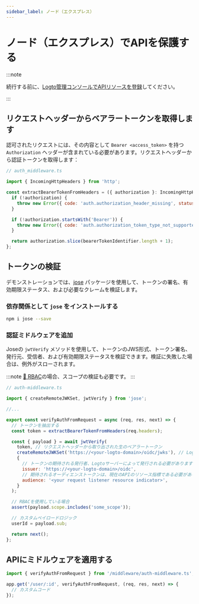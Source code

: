 ```yaml
---
sidebar_label: ノード（エクスプレス）
---
```



# ノード（エクスプレス）でAPIを保護する

:::note

続行する前に、[Logto管理コンソールでAPIリソースを登録](./README.mdx#register-the-api-resources-using-logto-admin-console)してください。

:::

## リクエストヘッダーからベアラートークンを取得します

認可されたリクエストには、その内容として `Bearer <access_token>` を持つ `Authorization` ヘッダーが含まれている必要があります。リクエストヘッダーから認証トークンを取得します：

```js
// auth_middleware.ts

import { IncomingHttpHeaders } from 'http';

const extractBearerTokenFromHeaders = ({ authorization }: IncomingHttpHeaders) => {
  if (!authorization) {
    throw new Error({ code: 'auth.authorization_header_missing', status: 401 });
  }

  if (!authorization.startsWith('Bearer')) {
    throw new Error({ code: 'auth.authorization_token_type_not_supported', status: 401 });
  }

  return authorization.slice(bearerTokenIdentifier.length + 1);
};
```

## トークンの検証

デモンストレーションでは、[jose](https://github.com/panva/jose) パッケージを使用して、トークンの署名、有効期限ステータス、および必要なクレームを検証します。

### 依存関係として `jose` をインストールする

```sh
npm i jose --save
```

<RetrieveOidcConfiguration />

### 認証ミドルウェアを追加

Joseの `jwtVerify` メソッドを使用して、トークンのJWS形式、トークン署名、発行元、受信者、および有効期限ステータスを検証できます。検証に失敗した場合は、例外がスローされます。

:::note
[🔐 RBAC](/docs/recipes/rbac)の場合、スコープの検証も必要です。
:::

```js
// auth-middleware.ts

import { createRemoteJWKSet, jwtVerify } from 'jose';

//...

export const verifyAuthFromRequest = async (req, res, next) => {
  // トークンを抽出する
  const token = extractBearerTokenFromHeaders(req.headers);

  const { payload } = await jwtVerify(
    token, // リクエストヘッダーから取り出された生のベアラートークン
    createRemoteJWKSet('https://<your-logto-domain>/oidc/jwks'), // Logtoサーバーから問い合わせたjwks_uriを使用してjwksを生成
    {
      // トークンの期待される発行者、Logtoサーバーによって発行される必要があります
      issuer: 'https://<your-logto-domain>/oidc',
      // 期待されるオーディエンストークンは、現在のAPIのリソース指標である必要があります
      audience: '<your request listener resource indicator>',
    }
  );

  // RBACを使用している場合
  assert(payload.scope.includes('some_scope'));

  // カスタムペイロードロジック
  userId = payload.sub;

  return next();
};
```

## APIにミドルウェアを適用する

```js
import { verifyAuthFromRequest } from '/middleware/auth-middleware.ts';

app.get('/user/:id', verifyAuthFromRequest, (req, res, next) => {
  // カスタムコード
});
```